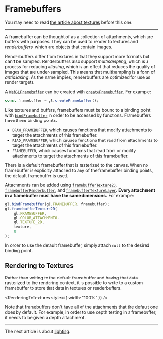 # Framebuffers

You may need to read [the article about textures](/a/webgl/textures) before this one.

---

A framebuffer can be thought of as a collection of attachments, which are buffers with purposes. They can be used to render to textures and _renderbuffers_, which are objects that contain images.

Renderbuffers differ from textures in that they support more formats but can't be sampled. Renderbuffers also support _multisampling_, which is a process for reducing _aliasing_, which is an effect that reduces the quality of images that are under-sampled. This means that multisampling is a form of _antialiasing_. As the name implies, renderbuffers are optimized for use as render targets.

A [`WebGLFramebuffer`](https://developer.mozilla.org/en-US/docs/Web/API/WebGLFramebuffer) can be created with [`createFramebuffer`](https://developer.mozilla.org/en-US/docs/Web/API/WebGLRenderingContext/createFramebuffer). For example:

```js
const framebuffer = gl.createFramebuffer();
```

Like textures and buffers, framebuffers must be bound to a binding point with [`bindFramebuffer`](https://developer.mozilla.org/en-US/docs/Web/API/WebGLRenderingContext/bindFramebuffer) in order to be accessed by functions. Framebuffers have three binding points:

- `DRAW_FRAMEBUFFER`, which causes functions that modify attachments to target the attachments of this framebuffer.
- `READ_FRAMEBUFFER`, which causes functions that read from attachments to target the attachments of this framebuffer.
- `FRAMEBUFFER`, which causes functions that read from or modify attachments to target the attachments of this framebuffer.

There is a default framebuffer that is rasterized to the canvas. When no framebuffer is explicitly attached to any of the framebuffer binding points, the default framebuffer is used.

Attachments can be added using [`framebufferTexture2D`](https://developer.mozilla.org/en-US/docs/Web/API/WebGLRenderingContext/framebufferTexture2D), [`framebufferRenderbuffer`](https://developer.mozilla.org/en-US/docs/Web/API/WebGLRenderingContext/framebufferRenderbuffer), and [`framebufferTextureLayer`](https://developer.mozilla.org/en-US/docs/Web/API/WebGL2RenderingContext/framebufferTextureLayer). **Every attachment in a framebuffer must have the same dimensions.** For example:

```js
gl.bindFramebuffer(gl.FRAMEBUFFER, framebuffer);
gl.framebufferTexture2D(
	gl.FRAMEBUFFER,
	gl.COLOR_ATTACHMENT0,
	gl.TEXTURE_2D,
	texture,
	0
);
```

In order to use the default framebuffer, simply attach `null` to the desired binding point.

## Rendering to Textures

Rather than writing to the default framebuffer and having that data rasterized to the rendering context, it is possible to write to a custom framebuffer to store that data in textures or renderbuffers.


<RenderingToTextures style={{ width: "100%" }} />

Note that framebuffers don't have all of the attachments that the default one does by default. For example, in order to use depth testing in a framebuffer, it needs to be given a depth attachment.

---

The next article is about [lighting](/a/webgl/lighting).
